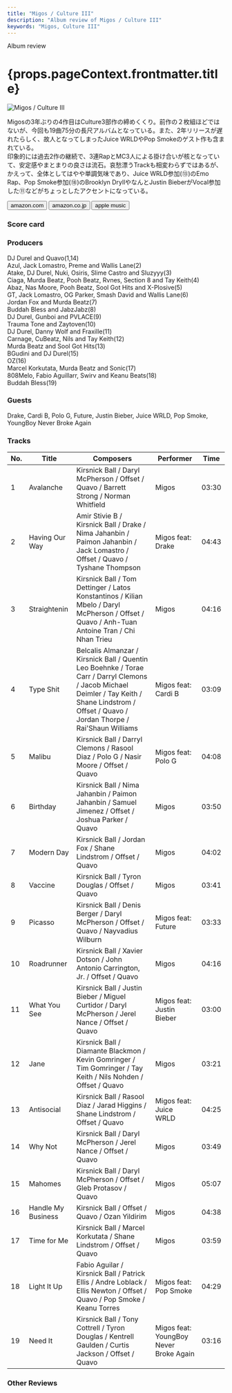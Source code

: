 ```yaml
---
title: "Migos / Culture III"
description: "Album review of Migos / Culture III"
keywords: "Migos, Culture III"
---
```






<p className="largeP">Album review</p>
<h1 className="h1--no--margin">{props.pageContext.frontmatter.title}</h1>

<Row  className="image-card-group">
	<Column colMd={"3"} colLg={"4"} noGutterMdLeft="">
       <ImageCard>

![Migos / Culture III](../../images/cd/migos3L.jpg)

</ImageCard>
	</Column>
	<Column colMd={"4"} colLg={"8"} noGutterMdLeft="">
		<p>
			Migosの3年ぶりの4作目はCulture3部作の締めくくり。前作の２枚組ほどではないが、今回も19曲75分の長尺アルバムとなっている。また、2年リリースが遅れたらしく、故人となってしまったJuice WRLDやPop Smokeのゲスト作も含まれている。
			<br/>印象的には過去2作の継続で、3連RapとMC3人による掛け合いが核となっていて、安定感やまとまりの良さは流石。哀愁漂うTrackも相変わらずではあるが、かえって、全体としてはやや単調気味であり、Juice WRLD参加(⑬)のEmo Rap、Pop Smoke参加(⑱)のBrooklyn DryllやなんとJustin BieberがVocal参加した⑪などがちょっとしたアクセントになっている。
		</p>
		<div>
		  <Button className="button-right-mergin"  href="https://amzn.to/3riXglz" kind="primary" size="small" renderIcon={ArrowUpRight24}>
  	    amazon.com
  	  </Button>
  	  <Button className="button-right-mergin"  href="https://amzn.to/3D3WU4v" kind="secondary" size="small" renderIcon={ArrowUpRight24}>
  	    amazon.co.jp
  	  </Button>
			<Button className="button-right-mergin"  href="https://apple.co/32HVxw2" kind="tertiary" size="small" renderIcon={ArrowUpRight24}>
  	   	apple music
  	  </Button>
			<AdvJS2/>
		</div>
	</Column>
</Row>
<Row >
	<Column colMd={"4"} colLg={"4"} noGutterMdLeft="">
		<div>
		  <h3>Score card</h3>
			<SliderJS1 value="1" />
		  <SliderJS2 value="2" />
			<SliderJS3 value="2" />
		  <SliderJS4 value="8" />
		</div>
	</Column>
	<Column colMd={"8"} colLg={"8"} noGutterMdLeft="">
		<div>
			<h3>Producers</h3>
			<p>
				DJ Durel and Quavo(1,14)
				<br/>Azul, Jack Lomastro, Preme and  Wallis Lane(2)
				<br/>Atake, DJ Durel, Nuki, Osiris, Slime Castro and  Sluzyyy(3)
				<br/>Ciaga, Murda Beatz, Pooh Beatz, Rvnes, Section 8 and  Tay Keith(4)
				<br/>Abaz, Nas Moore, Pooh Beatz, Sool Got Hits and  X-Plosive(5)
				<br/>GT, Jack Lomastro, OG Parker, Smash David and  Wallis Lane(6)
				<br/>Jordan Fox and  Murda Beatz(7)
				<br/>Buddah Bless and  JabzJabz(8)
				<br/>DJ Durel, Gunboi and  PVLACE(9)
				<br/>Trauma Tone and  Zaytoven(10)
				<br/>DJ Durel, Danny Wolf and  Fraxille(11)
				<br/>Carnage, CuBeatz, Nils and  Tay Keith(12)
				<br/>Murda Beatz and  Sool Got Hits(13)
				<br/>BGudini and  DJ Durel(15)
				<br/>OZ(16)
				<br/>Marcel Korkutata, Murda Beatz and  Sonic(17)
				<br/>808Melo, Fabio Aguillarr, Swirv and  Keanu Beats(18)
				<br/>Buddah Bless(19)
			</p>
			<h3>Guests</h3>
			<p>
				Drake, Cardi B, Polo G, Future, Justin Bieber, Juice WRLD, Pop Smoke, YoungBoy Never Broke Again
			</p>
		</div>
	</Column>
</Row>

<h3>Tracks</h3>

| No. | Title              | Composers                                                                                                                                                                                         | Performer                              | Time  |
| --- | ------------------ | ------------------------------------------------------------------------------------------------------------------------------------------------------------------------------------------------- | -------------------------------------- | ----- |
| 1   | Avalanche          | Kirsnick Ball / Daryl McPherson / Offset / Quavo / Barrett Strong / Norman Whitfield                                                                                                              | Migos                                  | 03:30 |
| 2   | Having Our Way     | Amir Stivie B / Kirsnick Ball / Drake / Nima Jahanbin / Paimon Jahanbin / Jack Lomastro / Offset / Quavo / Tyshane Thompson                                                                       | Migos feat: Drake                      | 04:43 |
| 3   | Straightenin       | Kirsnick Ball / Tom Dettinger / Latos Konstantinos / Kilian Mbelo / Daryl McPherson / Offset / Quavo / Anh-Tuan Antoine Tran / Chi Nhan Trieu                                                     | Migos                                  | 04:16 |
| 4   | Type Shit          | Belcalis Almanzar / Kirsnick Ball / Quentin Leo Boehnke / Torae Carr / Darryl Clemons / Jacob Michael Deimler / Tay Keith / Shane Lindstrom / Offset / Quavo / Jordan Thorpe / Rai'Shaun Williams | Migos feat: Cardi B                    | 03:09 |
| 5   | Malibu             | Kirsnick Ball / Darryl Clemons / Rasool Diaz / Polo G / Nasir Moore / Offset / Quavo                                                                                                              | Migos feat: Polo G                     | 04:08 |
| 6   | Birthday           | Kirsnick Ball / Nima Jahanbin / Paimon Jahanbin / Samuel Jimenez / Offset / Joshua Parker / Quavo                                                                                                 | Migos                                  | 03:50 |
| 7   | Modern Day         | Kirsnick Ball / Jordan Fox / Shane Lindstrom / Offset / Quavo                                                                                                                                     | Migos                                  | 04:02 |
| 8   | Vaccine            | Kirsnick Ball / Tyron Douglas / Offset / Quavo                                                                                                                                                    | Migos                                  | 03:41 |
| 9   | Picasso            | Kirsnick Ball / Denis Berger / Daryl McPherson / Offset / Quavo / Nayvadius Wilburn                                                                                                               | Migos feat: Future                     | 03:33 |
| 10  | Roadrunner         | Kirsnick Ball / Xavier Dotson / John Antonio Carrington, Jr. / Offset / Quavo                                                                                                                     | Migos                                  | 04:16 |
| 11  | What You See       | Kirsnick Ball / Justin Bieber / Miguel Curtidor / Daryl McPherson / Jerel Nance / Offset / Quavo                                                                                                  | Migos feat: Justin Bieber              | 03:00 |
| 12  | Jane               | Kirsnick Ball / Diamante Blackmon / Kevin Gomringer / Tim Gomringer / Tay Keith / Nils Nohden / Offset / Quavo                                                                                    | Migos                                  | 03:21 |
| 13  | Antisocial         | Kirsnick Ball / Rasool Diaz / Jarad Higgins / Shane Lindstrom / Offset / Quavo                                                                                                                    | Migos feat: Juice WRLD                 | 04:25 |
| 14  | Why Not            | Kirsnick Ball / Daryl McPherson / Jerel Nance / Offset / Quavo                                                                                                                                    | Migos                                  | 03:49 |
| 15  | Mahomes            | Kirsnick Ball / Daryl McPherson / Offset / Gleb Protasov / Quavo                                                                                                                                  | Migos                                  | 05:07 |
| 16  | Handle My Business | Kirsnick Ball / Offset / Quavo / Ozan Yildirim                                                                                                                                                    | Migos                                  | 04:38 |
| 17  | Time for Me        | Kirsnick Ball / Marcel Korkutata / Shane Lindstrom / Offset / Quavo                                                                                                                               | Migos                                  | 03:59 |
| 18  | Light It Up        | Fabio Aguilar / Kirsnick Ball / Patrick Ellis / Andre Loblack / Ellis Newton / Offset / Quavo / Pop Smoke / Keanu Torres                                                                          | Migos feat: Pop Smoke                  | 04:29 |
| 19  | Need It            | Kirsnick Ball / Tony Cottrell / Tyron Douglas / Kentrell Gaulden / Curtis Jackson / Offset / Quavo                                                                                                | Migos feat: YoungBoy Never Broke Again | 03:16 |

<h3>Other Reviews</h3>

<Row>
  <Column colMd={3} colLg={3} noGutterMdLeft>
    <Review1 />
  </Column>
	<Column colMd={3} colLg={3} noGutterMdLeft>
    <Review2 />
  </Column>
</Row>